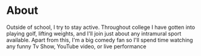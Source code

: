 <head>
<script>
    var screen_width = screen.width;
    if(screen_width<1024){
        document.querySelector(".desktop").remove();
    }
</script>
</head>

<h1 class="desktop">About</h1>

<p class="desktop">
Outside of school, I try to stay active. Throughout college I have gotten into playing golf, lifting weights, and 
I'll join just about any intramural sport available. Apart from this, I'm a big comedy fan so I'll spend time watching any funny Tv Show, YouTube video, or live performance
</p>
